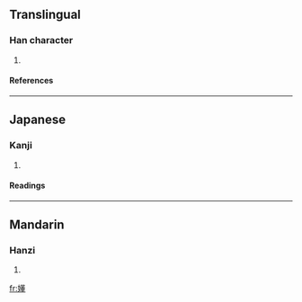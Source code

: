 ==Translingual==
===Han character===
{{Han char|rn=38|rad=女|as=13|sn=16|four=4441<sub>4</sub>|canj=女廿竹土 (VTHG)}}
# {{defn|Han|sort=女13}}
====References====
{{Han ref|kx=0272.251|dkj=06792|hdz=21083.080|uh=5B1E|ud=23326|bh=E95C|bd=59740}}
----
==Japanese==
===Kanji===
{{ja-kanji|grade=|rs=女13}}
# {{defn|Japanese}} 
====Readings====
{{ja-readings|on=[[とう]] (tō)|kun=}}
----
==Mandarin==
===Hanzi===
{{cmn-hanzi|pin=[[dǒng]] (dong3)|wg=tung<sup>3</sup>}}
# {{defn|Mandarin}}

[[fr:嬞]]